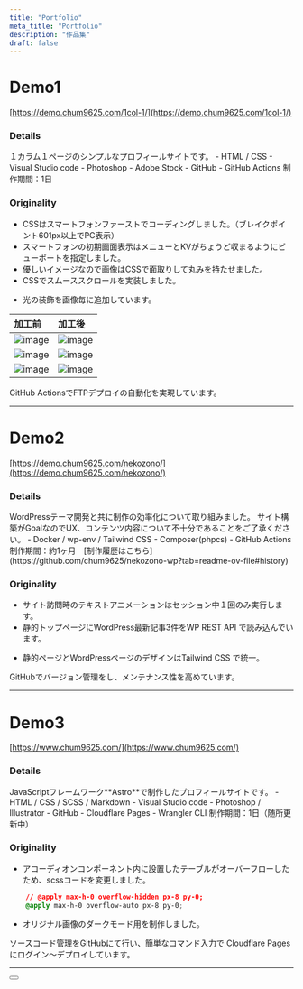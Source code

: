 ```yaml
---
title: "Portfolio"
meta_title: "Portfolio"
description: "作品集"
draft: false
---
```


[](#demo1)
# Demo1

[https://demo.chum9625.com/1col-1/](https://demo.chum9625.com/1col-1/)

### Details

<Tabs client:load>

<Tab name="概要">
１カラム１ページのシンプルなプロフィールサイトです。
</Tab>

<Tab name="技術">
- HTML / CSS
- Visual Studio code
- Photoshop
- Adobe Stock
- GitHub
- GitHub Actions
</Tab>

<Tab name="期間">
制作期間：1日
</Tab>
</Tabs>

###  Originality

<Accordion client:load title="コーディングのポイント">

- CSSはスマートフォンファーストでコーディングしました。（ブレイクポイント601px以上でPC表示）
- スマートフォンの初期画面表示はメニューとKVがちょうど収まるようにビューポートを指定しました。
- 優しいイメージなので画像はCSSで面取りして丸みを持たせました。
- CSSでスムーススクロールを実装しました。

</Accordion>

<Accordion client:load title="デザインのポイント">

- 光の装飾を画像毎に追加しています。


| 加工前 | 加工後 |
| :------ | :------ |
| ![image](/images/demo1-gardening1-org.jpg) | ![image](/images/demo1-gardening1.jpg) |
| ![image](/images/demo1-gardening2-org.jpg) | ![image](/images/demo1-gardening2.jpg) |
| ![image](/images/demo1-gardening3-org.jpg) | ![image](/images/demo1-gardening3.jpg) |

</Accordion>

<Notice type="note">GitHub ActionsでFTPデプロイの自動化を実現しています。</Notice>

---

#  Demo2

[https://demo.chum9625.com/nekozono/](https://demo.chum9625.com/nekozono/)

### Details

<Tabs client:load>

<Tab name="概要">
WordPressテーマ開発と共に制作の効率化について取り組みました。  
サイト構築がGoalなのでUX、コンテンツ内容について不十分であることをご了承ください。
</Tab>

<Tab name="技術">
- Docker / wp-env / Tailwind CSS
- Composer(phpcs)
- GitHub Actions
</Tab>

<Tab name="期間">
制作期間：約1ヶ月　[制作履歴はこちら](https://github.com/chum9625/nekozono-wp?tab=readme-ov-file#history)
</Tab>
</Tabs>

###  Originality

<Accordion client:load title="コーディングのポイント">

- サイト訪問時のテキストアニメーションはセッション中１回のみ実行します。
- 静的トップページにWordPress最新記事3件をWP REST API で読み込んでいます。

</Accordion>

<Accordion client:load title="デザインのポイント">

- 静的ページとWordPressページのデザインはTailwind CSS で統一。

</Accordion>

<Notice type="note">GitHubでバージョン管理をし、メンテナンス性を高めています。</Notice>

---

[](#demo3index)
#  Demo3

[https://www.chum9625.com/](https://www.chum9625.com/)

### Details

<Tabs client:load>

<Tab name="概要">
JavaScriptフレームワーク**Astro**で制作したプロフィールサイトです。
</Tab>

<Tab name="技術">
- HTML / CSS / SCSS / Markdown
- Visual Studio code
- Photoshop / Illustrator
- GitHub
- Cloudflare Pages
- Wrangler CLI
</Tab>

<Tab name="期間">
制作期間：1日（随所更新中）
</Tab>
</Tabs>

###  Originality

<Accordion client:load title="コーディングのポイント">

- アコーディオンコンポーネント内に設置したテーブルがオーバーフローしたため、scssコードを変更しました。

``` css
    // @apply max-h-0 overflow-hidden px-8 py-0;
    @apply max-h-0 overflow-auto px-8 py-0;
```

</Accordion>

<Accordion client:load title="デザインのポイント">

- オリジナル画像のダークモード用を制作しました。

</Accordion>

<Notice type="note">ソースコード管理をGitHubにて行い、簡単なコマンド入力で Cloudflare Pages にログイン〜デプロイしています。</Notice>

---
<Button label="Back To Home" link="/" style="solid" />


[def]: #demo3
